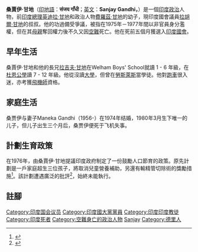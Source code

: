 {{Infobox officeholder
| name = 桑賈伊·甘地
| image = Sanjay Gandhi cropped.jpg 
| caption =
| birth_date = {{Birth date|1946|12|14|df=y}}
| birth_place = {{flag|British India}}[[新德里|新德里]]
| death_date = {{Death date and age|1980|6|23|1946|12|14|df=yes}}
| death_place = {{IND}}[[新德里|新德里]]
| death_cause = [[航空事故|航空事故]]
| office =  [[人民院_(印度)|印度人民院]]议员
| constituency = [[北方邦|北方邦]]Amethi区
| term = 1980年1月18日 – {{box|1980年6月23日}}
| predecessor = Ravindra Pratap Singh
| successor = [[拉吉夫·甘地|拉吉夫·甘地]]
| party = [[印度国民大会党|印度国民大会党]]
| parents =[[費羅茲·甘地|費羅茲·甘地]]<br/>[[英迪拉·甘地|英迪拉·甘地]] 
| relations =
| spouse = {{married|Maneka Gandhi|1974}}
| children = Varun Gandhi <br> {{birth_date_and_age|1980|3|13}}
}}

'''桑賈伊·甘地'''（[[印地語|印地語]]：''' संजय गाँधी'''；[[英文|英文]]：'''Sanjay Gandhi，'''{{bd|1946年|12月14日|1980年|6月23日|catIdx=Gandhi, Sanjay}}）是一個[[印度政治|印度政治]]人物，前[[印度總理|印度總理]][[英迪拉·甘地|英迪拉·甘地]]和政治人物[[費羅茲·甘地|費羅茲·甘地]]的幼子，現印度國會議員[[拉胡爾·甘地|拉胡爾·甘地]]的叔叔。他的功過備受爭議，被指在1975年－1977年間以非官員身分濫權，但在其[[母親|母親]]奪回權力後不久又因[[空難|空難]]死亡。他在死前五個月獲選入[[印度國會|印度國會]]。

== 早年生活 ==
桑賈伊·甘地和他的長兄[[拉吉夫·甘地|拉吉夫·甘地]]在Welham Boys' School就讀 1 - 6 年級，在[[杜恩公學|杜恩公學]]讀 7 - 12 年級。他從沒讀[[大學|大學]]，但曾在[[勞斯萊斯|勞斯萊斯]]當學徒。他對[[跑車|跑車]]很入迷，亦考獲[[飛機師|飛機師]]資格。

==家庭生活==
桑贾伊与妻子Maneka Gandhi（1956-）在1974年结婚，1980年3月生下唯一的儿子，但儿子出生三个月后，桑贾伊便死于飞机失事。

== 計劃生育政策 ==
在1976年，由桑賈伊·甘地提議印度政府制定了一份鼓勵人口節育的政策。原先計劃是一戶家庭超生三位孩子，將取消兒童營養補助，另還有輸精管切除術的獎勵措施<ref>{{cite web |url= http://books.google.com/books?id=8v7Vr2iQUHkC&pg=PA171&dq=sanjay+gandhi+jama+masjid+slum&hl=en&sa=X&ei=51lEUtbwDY-j4AOcw4HYBw&ved=0CDQQ6AEwAQ#v=onepage&q=sanjay%20gandhi%20jama%20masjid%20slum&f=false |title= India: The Years of Indira Gandhi |publisher= Brill Academic Pub |date= 1988 |accessdate= 2013-12-08 |archive-date= 2014-01-05 |archive-url= https://web.archive.org/web/20140105045334/http://books.google.com/books?id=8v7Vr2iQUHkC&pg=PA171&dq=sanjay+gandhi+jama+masjid+slum&hl=en&sa=X&ei=51lEUtbwDY-j4AOcw4HYBw&ved=0CDQQ6AEwAQ#v=onepage&q=sanjay%20gandhi%20jama%20masjid%20slum&f=false |dead-url= no }}</ref>。該計劃遭遇廣泛的批評<ref>{{cite web | title=Forced sterilisations: Is India back in the Sanjay Gandhi era? | url=http://www.firstpost.com/living/forced-sterilisations-is-india-back-in-the-sanjay-gandhi-era-869187.html | publisher=Firstpost | date=2013-06-13 | accessdate=2013-12-08 | archive-date=2013-12-13 | archive-url=https://web.archive.org/web/20131213045313/http://www.firstpost.com/living/forced-sterilisations-is-india-back-in-the-sanjay-gandhi-era-869187.html | dead-url=no }}</ref>，始終未能執行。

== 註腳 ==
{{Reflist|2}}

{{Authority control}}
{{DEFAULTSORT:Gandhi, Sanjay}}
[[Category:印度国会议员|Category:印度国会议员]]
[[Category:印度國大黨黨員|Category:印度國大黨黨員]]
[[Category:印度印度教徒|Category:印度印度教徒]]
[[Category:印度死者|Category:印度死者]]
[[Category:空難身亡的政治人物|Category:空難身亡的政治人物]]
[[Category:尼赫魯-甘地家族|Sanjay]]
[[Category:德里人|Category:德里人]]
